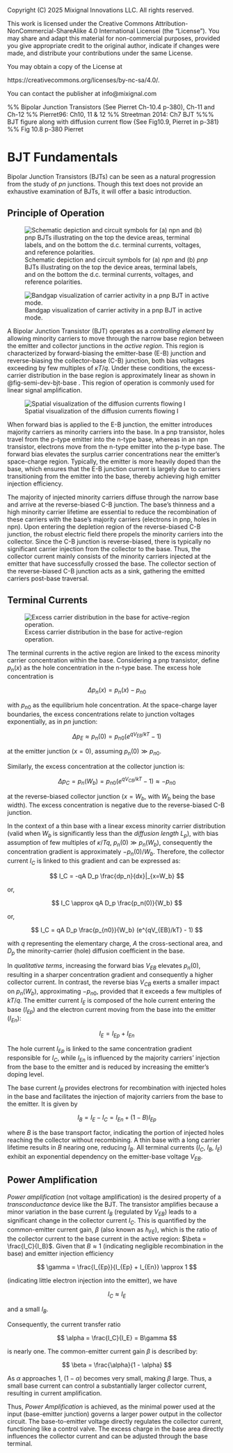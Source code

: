 ::: {.content-hidden}

Copyright (C) 2025 Mixignal Innovations LLC. All rights reserved.

This work is licensed under the Creative Commons Attribution-NonCommercial-ShareAlike 4.0 International Licensei (the "License"). You may share and adapt this material for non-commercial purposes, provided you give appropriate credit to the original author, indicate if changes were made, and distribute your contributions under the same License.

You may obtain a copy of the License at

   https://creativecommons.org/licenses/by-nc-sa/4.0/.

You can contact the publisher at info@mixignal.com


:::

::: {.content-hidden}
%% Bipolar Junction Transistors (See Pierret Ch-10.4 p-380), Ch-11 and Ch-12
%% Pierret96: Ch10, 11 & 12
%% Streetman 2014: Ch7 BJT
%%% BJT figure along with diffusion current flow {See Fig10.9, Pierret in p-381}
%% Fig 10.8 p-380 Pierret 
:::

# BJT Fundamentals {#chap-bjt}

Bipolar Junction Transistors (BJTs) can be seen as a natural progression from the study of $pn$ junctions. Though this text does not provide an exhaustive examination of BJTs, it will offer a basic introduction.

## Principle of Operation

<!-- Ref: Fig 10.2 p-372 Pierret -->
![Schematic depiction and circuit symbols for (a) _npn_ and (b) _pnp_ BJTs illustrating on the top the device areas, terminal labels, and on the bottom the d.c. terminal currents, voltages, and reference polarities.](figures/fig-semi-dev-bjt-sch){#fig-semi-dev-bjt-sch}


<!-- Ref: Fig 10.8 p-381 Pierret -->
![Bandgap visualization of carrier activity in a pnp BJT in active mode. ](figures/fig-semi-dev-bjt-iband){#fig-semi-dev-bjt-iband}


A Bipolar Junction Transistor (BJT) operates as a _controlling element_ by allowing minority carriers to move through the narrow base region between the emitter and collector junctions in the _active region_. This region is characterized by forward-biasing the emitter-base (E-B) junction  and reverse-biasing the collector-base (C-B) junction, both bias voltages exceeding by few multiples of $\kappa T/q$. Under these conditions, the excess-carrier distribution in the base region is approximately linear as shown in @fig-semi-dev-bjt-base . This region of operation is commonly used for linear signal amplification.

<!-- Ref: Fig 10.9 p-382 Pierret -->
![Spatial visualization of the diffusion currents flowing I](figures/fig-semi-dev-bjt-curr){#fig-semi-dev-bjt-curr}

When forward bias is applied to the E-B junction, the emitter introduces majority carriers as minority carriers into the base. In a pnp transistor, holes travel from the p-type emitter into the n-type base, whereas in an npn transistor, electrons move from the n-type emitter into the p-type base. The forward bias elevates the surplus carrier concentrations near the emitter's space-charge region. Typically, the emitter is more heavily doped than the base, which ensures that the E-B junction current is largely due to carriers transitioning from the emitter into the base, thereby achieving high emitter injection efficiency.

The majority of injected minority carriers diffuse through the narrow base and arrive at the reverse-biased C-B junction. The base's thinness and a high minority carrier lifetime are essential to reduce the recombination of these carriers with the base's majority carriers (electrons in pnp, holes in npn). Upon entering the depletion region of the reverse-biased C-B junction, the robust electric field there propels the minority carriers into the collector. Since the C-B junction is reverse-biased, there is typically no significant carrier injection from the collector to the base. Thus, the collector current mainly consists of the minority carriers injected at the emitter that have successfully crossed the base. The collector section of the reverse-biased C-B junction acts as a sink, gathering the emitted carriers post-base traversal.

## Terminal Currents

<!-- Ref: Fig 7-7 p-362  Streetman OR Fig 7.7 p-253 Gray-Searles -->

![Excess carrier distribution in the base for active-region operation.](figures/fig-semi-dev-bjt-base){#fig-semi-dev-bjt-base}

The terminal currents in the active region are linked to the excess minority carrier concentration within the base. Considering a pnp transistor, define $p_n(x)$ as the hole concentration in the n-type base. The excess hole concentration is 

$$
\Delta p_n(x) = p_n(x) - p_{n0}
$$

with $p_{n0}$ as the equilibrium hole concentration. At the space-charge layer boundaries, the excess concentrations relate to junction voltages exponentially, as in _pn_ junction: 

$$
\Delta p_E \approx p_n(0) = p_{n0} (e^{qV_{EB}/kT} - 1)
$$ 

at the emitter junction ($x=0$), assuming $p_n(0) \gg p_{n0}$.

Similarly, the excess concentration at the collector junction is: 

$$
\Delta p_C = p_n(W_b) = p_{n0} (e^{qV_{CB}/kT} - 1) \approx -p_{n0}
$$ 

at the reverse-biased collector junction ($x=W_b$, with $W_b$ being the base width). The excess concentration is negative due to the reverse-biased C-B junction.

In the context of a thin base with a linear excess minority carrier distribution (valid when $W_b$ is significantly less than the _diffusion length_ $L_p$), with bias assumption of few multiples of $\kappa /Tq$, $p_n(0) \gg p_n(W_b)$, consequently the concentration gradient is approximately $-p_n(0)/W_b$. Therefore, the collector current $I_C$ is linked to this gradient and can be expressed as: 

$$
I_C = -qA D_p \frac{dp_n}{dx}|_{x=W_b}
$$

or,

$$
I_C \approx qA D_p \frac{p_n(0)}{W_b} 
$$

or,

$$
I_C  = qA D_p \frac{p_{n0}}{W_b} (e^{qV_{EB}/kT} - 1)
$$

with $q$ representing the elementary charge, $A$ the cross-sectional area, and $D_p$ the minority-carrier (hole) diffusion coefficient in the base.

In _qualitative terms_, increasing the forward bias $V_{EB}$ elevates $p_n(0)$, resulting in a sharper concentration gradient and consequently a higher collector current. In contrast, the reverse bias $V_{CB}$ exerts a smaller impact on $p_n(W_b)$, approximating $-p_{n0}$, provided that it exceeds a few multiples of $kT/q$. The emitter current $I_E$ is composed of the hole current entering the base ($I_{Ep}$) and the electron current moving from the base into the emitter ($I_{En}$): 

$$
I_E = I_{Ep} + I_{En}
$$ 

The hole current $I_{Ep}$ is linked to the same concentration gradient responsible for $I_C$, while $I_{En}$ is influenced by the majority carriers' injection from the base to the emitter and is reduced by increasing the emitter's doping level.

The base current $I_B$ provides electrons for recombination with injected holes in the base and facilitates the injection of majority carriers from the base to the emitter. It is given by 

$$
I_B = I_E - I_C = I_{En} + (1-B)I_{Ep}
$$ 

where $B$ is the base transport factor, indicating the portion of injected holes reaching the collector without recombining. A thin base with a long carrier lifetime results in $B$ nearing one, reducing $I_B$. All terminal currents ($I_C$, $I_B$, $I_E$) exhibit an exponential dependency on the emitter-base voltage $V_{EB}$.


## Power Amplification

_Power amplification_ (not voltage amplification) is the desired property of a _transconductance_ device like the BJT. The transistor amplifies because a minor variation in the base current $I_B$ (regulated by $V_{EB}$) leads to a significant change in the collector current $I_C$. This is quantified by the common-emitter current gain, $\beta$ (also known as $h_{FE}$), which is the ratio of the collector current to the base current in the active region: $\beta = \frac{I_C}{I_B}$. Given that $B \approx 1$ (indicating negligible recombination in the base) and emitter injection efficiency 

$$
\gamma = \frac{I_{Ep}}{I_{Ep} + I_{En}} \approx 1
$$ 

(indicating little electron injection into the emitter), we have 

$$
I_C \approx I_E
$$ 

and a small $I_B$. 

Consequently, the current transfer ratio 

$$
\alpha = \frac{I_C}{I_E} = B\gamma
$$ 

is nearly one. The common-emitter current gain $\beta$ is described by: 

$$
\beta = \frac{\alpha}{1 - \alpha}
$$ 

As $\alpha$ approaches 1, $(1-\alpha)$ becomes very small, making $\beta$ large. Thus, a small base current can control a substantially larger collector current, resulting in current amplification. 

Thus, _Power Amplification_ is achieved, as the minimal power used at the input (base-emitter junction) governs a larger power output in the collector circuit. The base-to-emitter voltage directly regulates the collector current, functioning like a control valve. The excess charge in the base area directly influences the collector current and can be adjusted through the base terminal.


